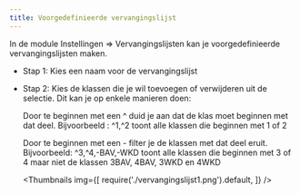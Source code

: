 ```yaml
---
title: Voorgedefinieerde vervangingslijst
---
```


In de module Instellingen => Vervangingslijsten kan je voorgedefinieerde vervangingslijsten maken.

- Stap 1: Kies een naam voor de vervangingslijst

- Stap 2: Kies de klassen die je wil toevoegen of verwijderen uit de selectie. Dit kan je op enkele manieren doen:

    Door te beginnen met een ^ duid je aan dat de klas moet beginnen met dat deel. Bijvoorbeeld : ^1,^2 toont alle klassen die beginnen met 1 of 2

    Door te beginnen met een - filter je de klassen met dat deel eruit. Bijvoorbeeld: ^3,^4,-BAV,-WKD toont alle klassen die beginnen met 3 of 4 maar niet de klassen 3BAV, 4BAV, 3WKD en 4WKD

  <Thumbnails img={[
    require('./vervangingslijst1.png').default, 
  ]} />